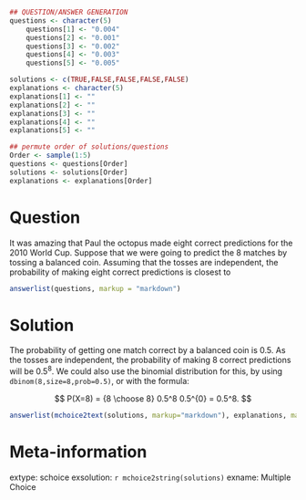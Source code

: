 ```r
## QUESTION/ANSWER GENERATION
questions <- character(5)
    questions[1] <- "0.004"
    questions[2] <- "0.001"
    questions[3] <- "0.002"
    questions[4] <- "0.003"
    questions[5] <- "0.005"

solutions <- c(TRUE,FALSE,FALSE,FALSE,FALSE)
explanations <- character(5)
explanations[1] <- ""
explanations[2] <- ""
explanations[3] <- ""
explanations[4] <- ""
explanations[5] <- ""

## permute order of solutions/questions
Order <- sample(1:5)
questions <- questions[Order]
solutions <- solutions[Order]
explanations <- explanations[Order]  
```

Question
========

It was amazing that Paul the octopus made eight correct predictions for the 2010 World Cup. Suppose that we were going to predict the 8 matches by tossing a balanced coin. Assuming that the tosses are independent, the probability of making eight correct predictions is closest to

```r
answerlist(questions, markup = "markdown")
```

Solution
========

The probability of getting one match correct by a balanced coin is 0.5. As the tosses are independent, the probability of making 8 correct predictions will be $0.5^8$. We could also use the binomial distribution for this, by using `dbinom(8,size=8,prob=0.5)`, or with the formula:

$$
P(X=8) = {8 \choose 8} 0.5^8 0.5^{0} = 0.5^8.
$$

```r
answerlist(mchoice2text(solutions, markup="markdown"), explanations, markup = "markdown")
```

Meta-information
================

extype: schoice
exsolution: `r mchoice2string(solutions)`
exname: Multiple Choice
